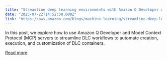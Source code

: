 ```yaml
---
title: "Streamline deep learning environments with Amazon Q Developer and MCP"
date: "2025-07-22T14:52:50.000Z"
link: "https://aws.amazon.com/blogs/machine-learning/streamline-deep-learning-environments-with-amazon-q-developer-and-mcp/"
---
```


In this post, we explore how to use Amazon Q Developer and Model Context Protocol (MCP) servers to streamline DLC workflows to automate creation, execution, and customization of DLC containers.

[Read more](https://aws.amazon.com/blogs/machine-learning/streamline-deep-learning-environments-with-amazon-q-developer-and-mcp/)
